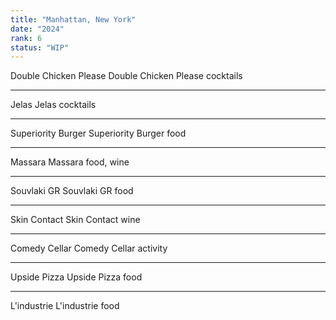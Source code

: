 ```yaml
---
title: "Manhattan, New York"
date: "2024"
rank: 6
status: "WIP"
---
```


Double Chicken Please
Double Chicken Please
cocktails

---

Jelas
Jelas
cocktails

---

Superiority Burger
Superiority Burger
food

---

Massara
Massara
food, wine

---

Souvlaki GR
Souvlaki GR
food

---

Skin Contact
Skin Contact
wine

---

Comedy Cellar
Comedy Cellar
activity

---

Upside Pizza
Upside Pizza
food

---

L'industrie 
L'industrie 
food